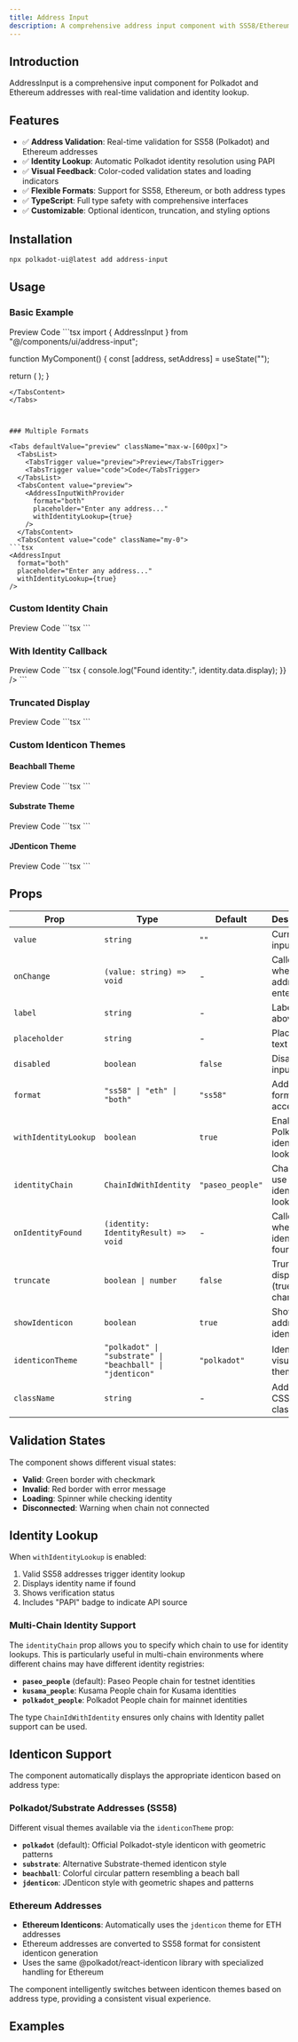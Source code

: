 ```yaml
---
title: Address Input
description: A comprehensive address input component with SS58/Ethereum validation and identity lookup.
---
```



## Introduction

AddressInput is a comprehensive input component for Polkadot and Ethereum addresses with real-time validation and identity lookup.

## Features

- ✅ **Address Validation**: Real-time validation for SS58 (Polkadot) and Ethereum addresses
- ✅ **Identity Lookup**: Automatic Polkadot identity resolution using PAPI
- ✅ **Visual Feedback**: Color-coded validation states and loading indicators
- ✅ **Flexible Formats**: Support for SS58, Ethereum, or both address types
- ✅ **TypeScript**: Full type safety with comprehensive interfaces
- ✅ **Customizable**: Optional identicon, truncation, and styling options

## Installation

```bash
npx polkadot-ui@latest add address-input
```

## Usage


### Basic Example

<Tabs defaultValue="preview" className="max-w-[600px]">
  <TabsList>
    <TabsTrigger value="preview">Preview</TabsTrigger>
    <TabsTrigger value="code">Code</TabsTrigger>
  </TabsList>
  <TabsContent value="preview"><AddressInputWithProvider /></TabsContent>
  <TabsContent value="code" className="my-0">
```tsx
import { AddressInput } from "@/components/ui/address-input";

function MyComponent() {
  const [address, setAddress] = useState("");

  return (
    <AddressInput value={address} onChange={setAddress} />
  );
}
```
</TabsContent>
</Tabs>



### Multiple Formats

<Tabs defaultValue="preview" className="max-w-[600px]">
  <TabsList>
    <TabsTrigger value="preview">Preview</TabsTrigger>
    <TabsTrigger value="code">Code</TabsTrigger>
  </TabsList>
  <TabsContent value="preview">
    <AddressInputWithProvider 
      format="both"
      placeholder="Enter any address..."
      withIdentityLookup={true}
    />
  </TabsContent>
  <TabsContent value="code" className="my-0">
```tsx
<AddressInput
  format="both"
  placeholder="Enter any address..."
  withIdentityLookup={true}
/>
```
</TabsContent>
</Tabs>

### Custom Identity Chain

<Tabs defaultValue="preview" className="max-w-[600px]">
  <TabsList>
    <TabsTrigger value="preview">Preview</TabsTrigger>
    <TabsTrigger value="code">Code</TabsTrigger>
  </TabsList>
  <TabsContent value="preview">
    <AddressInputWithProvider 
      format="ss58"
      identityChain="paseo_people"
      withIdentityLookup={true}
    />
  </TabsContent>
  <TabsContent value="code" className="my-0">
```tsx
<AddressInput
  format="ss58"
  identityChain="paseo_people"  // Specify which chain to use for identity lookup
  withIdentityLookup={true}
/>
```
</TabsContent>
</Tabs>

### With Identity Callback

<Tabs defaultValue="preview" className="max-w-[600px]">
  <TabsList>
    <TabsTrigger value="preview">Preview</TabsTrigger>
    <TabsTrigger value="code">Code</TabsTrigger>
  </TabsList>
  <TabsContent value="preview">
    <AddressInputWithProvider 
      format="ss58"
      withIdentityLookup={true}
    />
  </TabsContent>
  <TabsContent value="code" className="my-0">
```tsx
<AddressInput
  format="ss58"
  onIdentityFound={(identity) => {
    console.log("Found identity:", identity.data.display);
  }}
/>
```
</TabsContent>
</Tabs>

### Truncated Display

<Tabs defaultValue="preview" className="max-w-[600px]">
  <TabsList>
    <TabsTrigger value="preview">Preview</TabsTrigger>
    <TabsTrigger value="code">Code</TabsTrigger>
  </TabsList>
  <TabsContent value="preview">
    <AddressInputWithProvider 
      format="both"
      truncate={6}
    />
  </TabsContent>
  <TabsContent value="code" className="my-0">
```tsx
<AddressInput
  format="both"
  truncate={6}  // Shows first 6 and last 6 characters
/>
```
</TabsContent>
</Tabs>

### Custom Identicon Themes

#### Beachball Theme

<Tabs defaultValue="preview" className="max-w-[600px]">
  <TabsList>
    <TabsTrigger value="preview">Preview</TabsTrigger>
    <TabsTrigger value="code">Code</TabsTrigger>
  </TabsList>
  <TabsContent value="preview">
    <AddressInputWithProvider 
      format="ss58"
      identiconTheme="beachball"
    />
  </TabsContent>
  <TabsContent value="code" className="my-0">
```tsx
<AddressInput
  format="ss58"
  identiconTheme="beachball"  // Colorful beachball style
/>
```
</TabsContent>
</Tabs>

#### Substrate Theme

<Tabs defaultValue="preview" className="max-w-[600px]">
  <TabsList>
    <TabsTrigger value="preview">Preview</TabsTrigger>
    <TabsTrigger value="code">Code</TabsTrigger>
  </TabsList>
  <TabsContent value="preview">
    <AddressInputWithProvider 
      format="ss58"
      identiconTheme="substrate"
    />
  </TabsContent>
  <TabsContent value="code" className="my-0">
```tsx
<AddressInput
  format="ss58"
  identiconTheme="substrate"  // Substrate theme
/>
```
</TabsContent>
</Tabs>

#### JDenticon Theme

<Tabs defaultValue="preview" className="max-w-[600px]">
  <TabsList>
    <TabsTrigger value="preview">Preview</TabsTrigger>
    <TabsTrigger value="code">Code</TabsTrigger>
  </TabsList>
  <TabsContent value="preview">
    <AddressInputWithProvider 
      format="ss58"
      identiconTheme="jdenticon"
    />
  </TabsContent>
  <TabsContent value="code" className="my-0">
```tsx
<AddressInput
  format="ss58"
  identiconTheme="jdenticon"  // Jdenticon style
/>
```
</TabsContent>
</Tabs>

## Props

| Prop | Type | Default | Description |
|------|------|---------|-------------|
| `value` | `string` | `""` | Current input value |
| `onChange` | `(value: string) => void` | - | Called when valid address is entered |
| `label` | `string` | - | Label text above input |
| `placeholder` | `string` | - | Placeholder text |
| `disabled` | `boolean` | `false` | Disable the input |
| `format` | `"ss58" \| "eth" \| "both"` | `"ss58"` | Address format(s) to accept |
| `withIdentityLookup` | `boolean` | `true` | Enable Polkadot identity lookup |
| `identityChain` | `ChainIdWithIdentity` | `"paseo_people"` | Chain to use for identity lookups |
| `onIdentityFound` | `(identity: IdentityResult) => void` | - | Called when identity is found |
| `truncate` | `boolean \| number` | `false` | Truncate display (true=8 chars) |
| `showIdenticon` | `boolean` | `true` | Show address identicon |
| `identiconTheme` | `"polkadot" \| "substrate" \| "beachball" \| "jdenticon"` | `"polkadot"` | Identicon visual theme |
| `className` | `string` | - | Additional CSS classes |

## Validation States

The component shows different visual states:

- **Valid**: Green border with checkmark
- **Invalid**: Red border with error message
- **Loading**: Spinner while checking identity
- **Disconnected**: Warning when chain not connected

## Identity Lookup

When `withIdentityLookup` is enabled:

1. Valid SS58 addresses trigger identity lookup
2. Displays identity name if found
3. Shows verification status
4. Includes "PAPI" badge to indicate API source

### Multi-Chain Identity Support

The `identityChain` prop allows you to specify which chain to use for identity lookups. This is particularly useful in multi-chain environments where different chains may have different identity registries:

- **`paseo_people`** (default): Paseo People chain for testnet identities
- **`kusama_people`**: Kusama People chain for Kusama identities  
- **`polkadot_people`**: Polkadot People chain for mainnet identities

The type `ChainIdWithIdentity` ensures only chains with Identity pallet support can be used.

## Identicon Support

The component automatically displays the appropriate identicon based on address type:

### Polkadot/Substrate Addresses (SS58)
Different visual themes available via the `identiconTheme` prop:

- **`polkadot`** (default): Official Polkadot-style identicon with geometric patterns
- **`substrate`**: Alternative Substrate-themed identicon style  
- **`beachball`**: Colorful circular pattern resembling a beach ball
- **`jdenticon`**: JDenticon style with geometric shapes and patterns

### Ethereum Addresses
- **Ethereum Identicons**: Automatically uses the `jdenticon` theme for ETH addresses
- Ethereum addresses are converted to SS58 format for consistent identicon generation
- Uses the same @polkadot/react-identicon library with specialized handling for Ethereum

The component intelligently switches between identicon themes based on address type, providing a consistent visual experience.

## Examples

<AddressInputWithProvider />